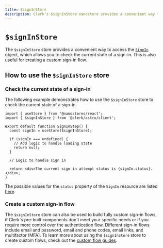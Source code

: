 ```yaml
---
title: $signInStore
description: Clerk's $signInStore nanostore provides a convenient way to access the SignIn object, which allows you to check the current state of a sign-in.
---
```


# `$signInStore`

The `$signInStore` store provides a convenient way to access the [`SignIn`](https://clerk.com/docs/references/javascript/sign-in/sign-in) object, which allows you to check the current state of a sign-in. This is also useful for creating a custom sign-in flow.

## How to use the `$signInStore` store

### Check the current state of a sign-in

The following example demonstrates how to use the `$signInStore` store to check the current state of a sign-in.

```tsx {{ prettier: false, filename: 'sign-in-step.tsx' }}
import { useStore } from '@nanostores/react';
import { $signInStore } from '@clerk/astro/client';

export default function SignInStep() {
  const signIn = useStore($signInStore);

  if (signIn === undefined) {
    // Add logic to handle loading state
    return null;
  }

  // Logic to handle sign in

  return <div>The current sign in attempt status is {signIn.status}.</div>;
}
```

The possible values for the `status` property of the `SignIn` resource are listed [here](/docs/references/javascript/sign-in/sign-in#properties).

### Create a custom sign-in flow

The `$signInStore` store can also be used to build fully custom sign-in flows, if Clerk's pre-built components don't meet your specific needs or if you require more control over the authentication flow. Different sign-in flows include email and password, email and phone codes, email links, and multifactor (MFA). To learn more about using the `$signInStore` store to create custom flows, check out the [custom flow guides](/docs/custom-flows/overview).

